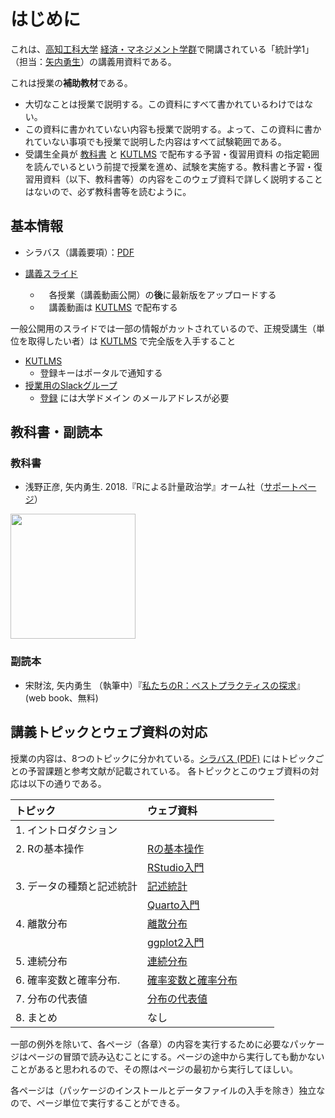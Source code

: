 # はじめに

これは、[高知工科大学](https://www.kochi-tech.ac.jp/) [経済・マネジメント学群](https://www.kochi-tech.ac.jp/academics/mng/)で開講されている「統計学1」（担当：[矢内勇生](https://yukiyanai.github.io/jp/)）の講義用資料である。


:::callout-warning
これは授業の**補助教材**である。

- 大切なことは授業で説明する。この資料にすべて書かれているわけではない。
- この資料に書かれていない内容も授業で説明する。よって、この資料に書かれていない事項でも授業で説明した内容はすべて試験範囲である。
- 受講生全員が [教科書](index.html#sec-textbook) と [KUTLMS](https://lms.kochi-tech.ac.jp/course/view.php?id=3195) で配布する予習・復習用資料 の指定範囲を読んでいるという前提で授業を進め、試験を実施する。教科書と予習・復習用資料（以下、教科書等）の内容をこのウェブ資料で詳しく説明することはないので、必ず教科書等を読むように。
:::

 
## 基本情報 {#sec-basicinfo}

-   シラバス（講義要項）：[PDF](https://yukiyanai.github.io/jp/classes/stat1/docs/syllabus-stat1_2023-1Q.pdf)

-   [講義スライド](https://drive.google.com/drive/folders/16qxZoX7a8GcxbmMmt5582_xd2vpcXiCi?usp=share_link)
    - 　各授業（講義動画公開）の**後**に最新版をアップロードする
    - 　講義動画は [KUTLMS](https://lms.kochi-tech.ac.jp/course/view.php?id=3195) で配布する
    
:::callout-warning
一般公開用のスライドでは一部の情報がカットされているので、正規受講生（単位を取得したい者）は [KUTLMS](https://lms.kochi-tech.ac.jp/course/view.php?id=3195) で完全版を入手すること
:::

-   [KUTLMS](https://lms.kochi-tech.ac.jp/course/view.php?id=3195)
    -   登録キーはポータルで通知する
-   [授業用のSlackグループ](https://kut-stat1-2023.slack.com)
    -   [登録](https://join.slack.com/t/kut-stat1-2023/signup) には大学ドメイン のメールアドレスが必要

## 教科書・副読本 {#sec-refs}

### 教科書 {#sec-textbook}

- 浅野正彦, 矢内勇生. 2018.『Rによる計量政治学』オーム社（[サポートページ](https://github.com/yukiyanai/quant-methods-R)）

![](https://yukiyanai.github.io/jp/textbooks/images/quant-methods-R-cover.png){fig-alt="Rによる計量政治学" width="200"}

### 副読本 {#sec-rn4e}

- 宋財泫, 矢内勇生 （執筆中）『[私たちのR：ベストプラクティスの探求](http://www.jaysong.net/RBook/)』(web book、無料) 


## 講義トピックとウェブ資料の対応 {#sec-topics}

授業の内容は、8つのトピックに分かれている。[シラバス (PDF)](https://yukiyanai.github.io/jp/classes/stat1/docs/syllabus-stat1_2023-1Q.pdf) にはトピックごとの予習課題と参考文献が記載されている。 各トピックとこのウェブ資料の対応は以下の通りである。

| トピック                          | ウェブ資料                               |
|:-----------------------------------|:-----------------------------------|
| 1\. イントロダクション            |                                          |
| 2\. Rの基本操作                   | [Rの基本操作](intro-to-R.html)           |
|                                   | [RStudio入門](intro-to-RStudio.html)     |
| 3\. データの種類と記述統計        | [記述統計](descriptive-stat.html)        |
|                                   | [Quarto入門](intro-to-quarto.html)       |
| 4\. 離散分布                      | [離散分布](discrete-distributions.html)  |  
|                                   | [ggplot2入門](intro-to-ggplo2.html)      |
| 5\. 連続分布                      | [連続分布](continuous-distributions.html)|
| 6\. 確率変数と確率分布.           | [確率変数と確率分布](rv-n-dist.html)     |
| 7\. 分布の代表値                  | [分布の代表値](stat-dist.html)           |
| 8\. まとめ                        | なし                                     |

:::callout-warning
一部の例外を除いて、各ページ（各章）の内容を実行するために必要なパッケージはページの冒頭で読み込むことにする。ページの途中から実行しても動かないことがあると思われるので、その際はページの最初から実行してほしい。

各ページは（パッケージのインストールとデータファイルの入手を除き）独立なので、ページ単位で実行することができる。
:::
